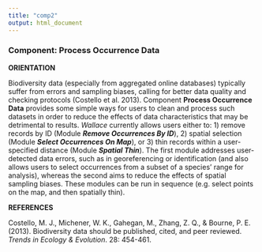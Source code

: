 ```yaml
---
title: "comp2"
output: html_document
---
```


### **Component: Process Occurrence Data**

**ORIENTATION**

Biodiversity data (especially from aggregated online databases) typically suffer from errors and sampling biases, calling for better data quality and checking protocols (Costello et al. 2013). Component **Process Occurrence Data** provides some simple ways for users to clean and process such datasets in order to reduce the effects of data characteristics that may be detrimental to results. *Wallace* currently allows users either to: 1) remove records by ID (Module ***Remove Occurrences By ID***), 2) spatial selection (Module ***Select Occurrences On Map***), or 3) thin records within a user-specified distance (Module ***Spatial Thin***).  The first module addresses user-detected data errors, such as in georeferencing or identification (and also allows users to select occurrences from a subset of a species' range for analysis), whereas the second aims to reduce the effects of spatial sampling biases. These modules can be run in sequence (e.g. select points on the map, and then spatially thin).

**REFERENCES**

Costello, M. J., Michener, W. K., Gahegan, M., Zhang, Z. Q., & Bourne, P. E. (2013). Biodiversity data should be published, cited, and peer reviewed. *Trends in Ecology & Evolution*. 28: 454-461.
